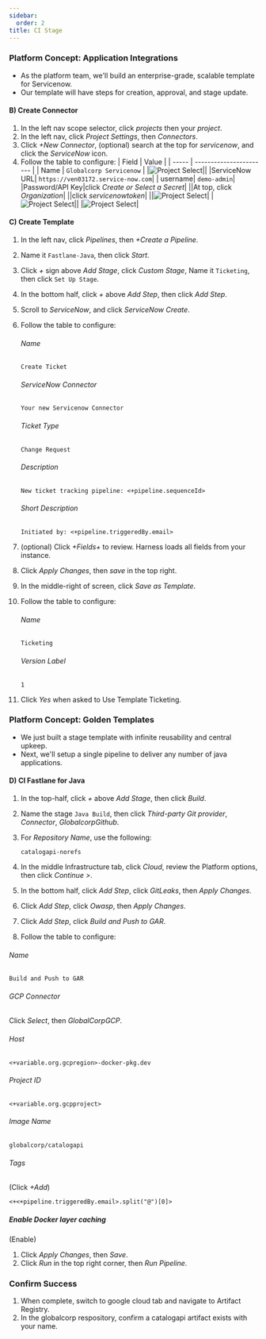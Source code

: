 ```yaml
---
sidebar:
  order: 2
title: CI Stage
---
```


### Platform Concept: Application Integrations

- As the platform team, we'll build an enterprise-grade, scalable template for Servicenow.
- Our template will have steps for creation, approval, and stage update.

#### B) Create Connector

1. In the left nav scope selector, click _projects_ then your _project_.
1. In the left nav, click _Project Settings_, then _Connectors_.
1. Click _+New Connector_, (optional) search at the top for _servicenow_, and click the _ServiceNow_ icon.
1. Follow the table to configure:
   | Field | Value |
   | ----- | ----------------------- |
   | Name | `Globalcorp Servicenow` |
   |![Project Select](/images/continue.png)||
   |ServiceNow URL| `https://ven03172.service-now.com`|
   | username| `demo-admin`|
   |Password/API Key|click _Create or Select a Secret_|
   ||At top, click _Organization_|
   ||click _servicenowtoken_|
   ||![Project Select](/images/apply_selected.png)|
   |![Project Select](/images/continue.png)||
   |![Project Select](/images/save_and_continue.png)|

#### C) Create Template

1. In the left nav, click _Pipelines_, then _+Create a Pipeline_.
1. Name it `Fastlane-Java`, then click _Start_.
1. Click _+_ sign above _Add Stage_, click _Custom Stage_, Name it `Ticketing`, then click `Set Up Stage`.
1. In the bottom half, click _+_ above _Add Step_, then click _Add Step_.
1. Scroll to _ServiceNow_, and click _ServiceNow Create_.
1. Follow the table to configure:

   ###### Name

   ```
   Create Ticket
   ```

   ###### ServiceNow Connector

   `Your new Servicenow Connector`

   ###### Ticket Type

   `Change Request`

   ###### Description

   ```
   New ticket tracking pipeline: <+pipeline.sequenceId>
   ```

   ###### Short Description

   ```
   Initiated by: <+pipeline.triggeredBy.email>
   ```

1. (optional) Click _+Fields+_ to review. Harness loads all fields from your instance.
1. Click _Apply Changes_, then _save_ in the top right.
1. In the middle-right of screen, click _Save as Template_.
1. Follow the table to configure:

   ###### Name

   ```
   Ticketing
   ```

   ###### Version Label

   `1`

1. Click _Yes_ when asked to Use Template Ticketing.

### Platform Concept: Golden Templates

- We just built a stage template with infinite reusability and central upkeep.
- Next, we'll setup a single pipeline to deliver any number of java applications.

#### D) CI Fastlane for Java

1. In the top-half, click _+_ above _Add Stage_, then click _Build_.
1. Name the stage `Java Build`, then click _Third-party Git provider_, _Connector_, _GlobalcorpGithub_.
1. For _Repository Name_, use the following:

   ```
   catalogapi-norefs
   ```

1. In the middle Infrastructure tab, click _Cloud_, review the Platform options, then click _Continue >_.
1. In the bottom half, click _Add Step_, click _GitLeaks_, then _Apply Changes_.
1. Click _Add Step_, click _Owasp_, then _Apply Changes_.
1. Click _Add Step_, click _Build and Push to GAR_.
1. Follow the table to configure:

###### Name

```
Build and Push to GAR
```

###### GCP Connector

Click _Select_, then _GlobalCorpGCP_.

###### Host

```
<+variable.org.gcpregion>-docker-pkg.dev
```

###### Project ID

```
<+variable.org.gcpproject>
```

###### Image Name

```
globalcorp/catalogapi
```

###### Tags

(Click _+Add_)

```
<+<+pipeline.triggeredBy.email>.split("@")[0]>
```

##### Enable Docker layer caching

(Enable)

1. Click _Apply Changes_, then _Save_.
1. Click _Run_ in the top right corner, then _Run Pipeline_.

### Confirm Success

1. When complete, switch to google cloud tab and navigate to Artifact Registry.
1. In the globalcorp respository, confirm a catalogapi artifact exists with your name.
